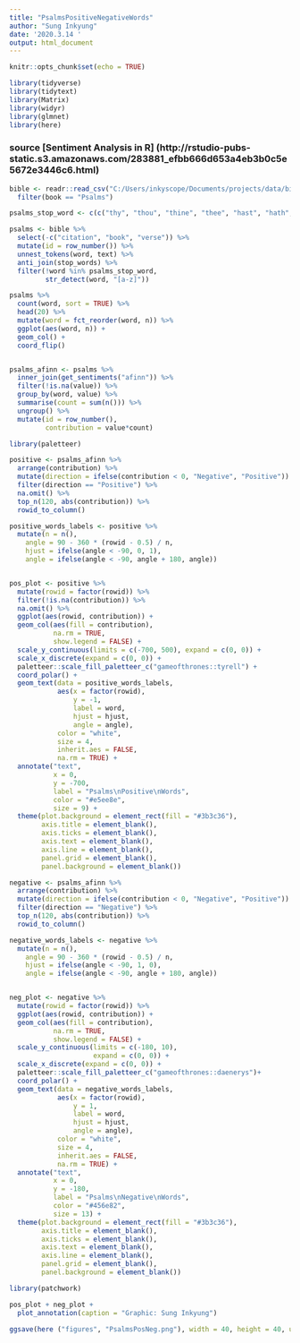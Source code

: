 ```yaml
---
title: "PsalmsPositiveNegativeWords"
author: "Sung Inkyung"
date: '2020.3.14 '
output: html_document
---
```


```r
knitr::opts_chunk$set(echo = TRUE)
```

```r
library(tidyverse)
library(tidytext)
library(Matrix)
library(widyr)
library(glmnet)
library(here)

```
### source [Sentiment Analysis in R] (http://rstudio-pubs-static.s3.amazonaws.com/283881_efbb666d653a4eb3b0c5e5672e3446c6.html)
```r
bible <- readr::read_csv("C:/Users/inkyscope/Documents/projects/data/bible_kjv_new.csv") %>% 
  filter(book == "Psalms")
```

```r
psalms_stop_word <- c(c("thy", "thou", "thine", "thee", "hast", "hath", "lord", "god", "ye", "yea"))

psalms <- bible %>% 
  select(-c("citation", "book", "verse")) %>% 
  mutate(id = row_number()) %>% 
  unnest_tokens(word, text) %>% 
  anti_join(stop_words) %>% 
  filter(!word %in% psalms_stop_word,
         str_detect(word, "[a-z]"))

psalms %>% 
  count(word, sort = TRUE) %>% 
  head(20) %>% 
  mutate(word = fct_reorder(word, n)) %>% 
  ggplot(aes(word, n)) +
  geom_col() +
  coord_flip()


psalms_afinn <- psalms %>% 
  inner_join(get_sentiments("afinn")) %>% 
  filter(!is.na(value)) %>% 
  group_by(word, value) %>% 
  summarise(count = sum(n())) %>% 
  ungroup() %>% 
  mutate(id = row_number(),
         contribution = value*count) 
```
```r
library(paletteer)

positive <- psalms_afinn %>% 
  arrange(contribution) %>% 
  mutate(direction = ifelse(contribution < 0, "Negative", "Positive")) %>% 
  filter(direction == "Positive") %>% 
  na.omit() %>% 
  top_n(120, abs(contribution)) %>% 
  rowid_to_column()

positive_words_labels <- positive %>%
  mutate(n = n(),
    angle = 90 - 360 * (rowid - 0.5) / n,
    hjust = ifelse(angle < -90, 0, 1),
    angle = ifelse(angle < -90, angle + 180, angle))


pos_plot <- positive %>% 
  mutate(rowid = factor(rowid)) %>% 
  filter(!is.na(contribution)) %>% 
  na.omit() %>% 
  ggplot(aes(rowid, contribution)) +
  geom_col(aes(fill = contribution), 
           na.rm = TRUE,
           show.legend = FALSE) +
  scale_y_continuous(limits = c(-700, 500), expand = c(0, 0)) +
  scale_x_discrete(expand = c(0, 0)) +
  paletteer::scale_fill_paletteer_c("gameofthrones::tyrell") +
  coord_polar() +
  geom_text(data = positive_words_labels,
            aes(x = factor(rowid),
                y = -1,
                label = word,
                hjust = hjust,
                angle = angle),
            color = "white",
            size = 4, 
            inherit.aes = FALSE,
            na.rm = TRUE) +
  annotate("text",
           x = 0,
           y = -700,
           label = "Psalms\nPositive\nWords",
           color = "#e5ee8e",
           size = 9) +
  theme(plot.background = element_rect(fill = "#3b3c36"),
        axis.title = element_blank(),
        axis.ticks = element_blank(),
        axis.text = element_blank(),
        axis.line = element_blank(),
        panel.grid = element_blank(),
        panel.background = element_blank())
```


```r
negative <- psalms_afinn %>% 
  arrange(contribution) %>% 
  mutate(direction = ifelse(contribution < 0, "Negative", "Positive")) %>% 
  filter(direction == "Negative") %>% 
  top_n(120, abs(contribution)) %>% 
  rowid_to_column()

negative_words_labels <- negative %>%
  mutate(n = n(),
    angle = 90 - 360 * (rowid - 0.5) / n,
    hjust = ifelse(angle < -90, 1, 0),
    angle = ifelse(angle < -90, angle + 180, angle))


neg_plot <- negative %>% 
  mutate(rowid = factor(rowid)) %>% 
  ggplot(aes(rowid, contribution)) +
  geom_col(aes(fill = contribution), 
           na.rm = TRUE,
           show.legend = FALSE) +
  scale_y_continuous(limits = c(-180, 10), 
                     expand = c(0, 0)) +
  scale_x_discrete(expand = c(0, 0)) +
  paletteer::scale_fill_paletteer_c("gameofthrones::daenerys")+
  coord_polar() +
  geom_text(data = negative_words_labels,
            aes(x = factor(rowid),
                y = 1,
                label = word,
                hjust = hjust,
                angle = angle),
            color = "white",
            size = 4, 
            inherit.aes = FALSE,
            na.rm = TRUE) +
  annotate("text",
           x = 0,
           y = -180,
           label = "Psalms\nNegative\nWords",
           color = "#456e82",
           size = 13) +
  theme(plot.background = element_rect(fill = "#3b3c36"),
        axis.title = element_blank(),
        axis.ticks = element_blank(),
        axis.text = element_blank(),
        axis.line = element_blank(),
        panel.grid = element_blank(),
        panel.background = element_blank())

```

```r
library(patchwork)

pos_plot + neg_plot +
  plot_annotation(caption = "Graphic: Sung Inkyung")

ggsave(here ("figures", "PsalmsPosNeg.png"), width = 40, height = 40, units = "cm")
```



